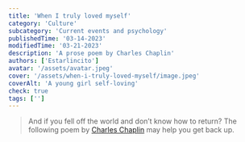 ```yaml
---
title: 'When I truly loved myself'
category: 'Culture'
subcategory: 'Current events and psychology'
publishedTime: '03-14-2023'
modifiedTime: '03-21-2023'
description: 'A prose poem by Charles Chaplin'
authors: ['Estarlincito']
avatar: '/assets/avatar.jpeg'
cover: '/assets/when-i-truly-loved-myself/image.jpeg'
coverAlt: 'A young girl self-loving'
check: true
tags: ['']
---
```


<Introduction>

> And if you fell off the world and don’t know how to return? The following poem by [Charles Chaplin](https://wikipedia.org/wiki/Charles_Chaplin) may help you get back up.

</Introduction>

<Contents>

<Audio src='/assets/when-i-truly-loved-myself/audio.mp3' type='audio/mp3' />

When I truly loved myself, I understood that, in any circumstance, I was in the right place, at the right time, and in the exact moment, and then I could relax.  
**Today I know that has a name… Self-esteem**

When I truly loved myself, I could perceive that my anguish and emotional suffering were nothing but a signal that I was going against my own truths.  
**Today I know that is… Authenticity**

When I truly loved myself, I stopped wishing my life were different and began to accept everything that happens and contributes to my growth.  
**Today that is called… Maturity**

When I truly loved myself, I began to perceive that it is offensive to try to force a situation or person just to achieve what I desire, even knowing it is not the right time, or the person is not ready, including myself.  
**Today I know that is called… Respect**

When I truly loved myself, I began to free myself from everything that was not healthy: people, situations, and anything that pushed me down. At first, my reasoning called that attitude selfishness.  
**Today it is called… Self-love**

When I truly loved myself, I stopped fearing free time and gave up making big plans; I abandoned mega-future projects. Today I do what I find right, what I like, when I want, and at my own pace.  
**Today I know that is… Simplicity and Ease**

<Image
  alt='Students taking an exam'
  src='/assets/when-i-truly-loved-myself/image1.jpeg'
/>

When I truly loved myself, I gave up wanting to always be right, and thus I made fewer mistakes.  
**Today I discovered that is… Humility**

When I truly loved myself, I stopped reliving the past and worrying about the future. Now, I stay in the present, which is where life happens.  
Today I live one day at a time.  
**And that is called… Fulfillment**

When I truly loved myself, I realized that my mind can torment and disappoint me. But when I place it at the service of my heart, it has a great and valuable ally.  
**All of that is… Knowing How to Live**

I hope I’ve helped you. Feel free to read this poem as many times as you wish; if you feel you’ve lost your way, come back and read it again.

</Contents>
